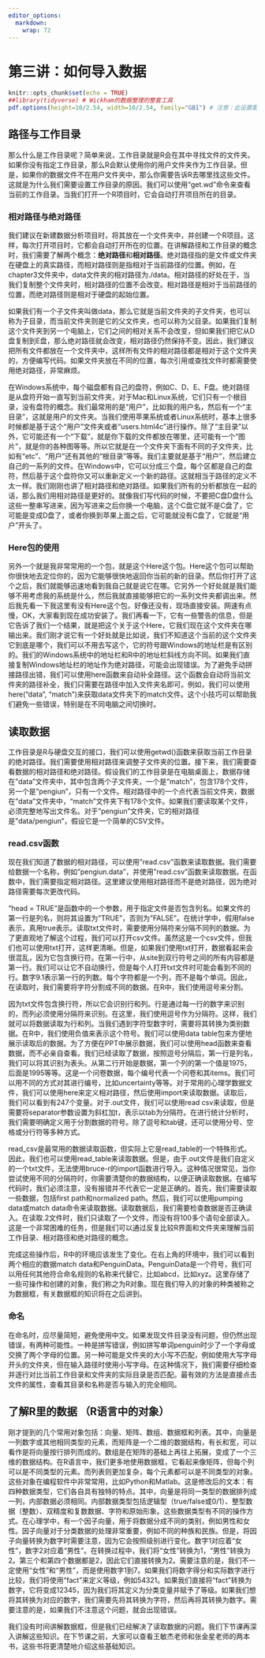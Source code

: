 ```yaml
---
editor_options: 
  markdown: 
    wrap: 72
---
```


# 第三讲：如何导入数据 {#lesson-3}

```r
knitr::opts_chunk$set(echo = TRUE)
##library(tidyverse) # Wickham的数据整理的整套工具
pdf.options(height=10/2.54, width=10/2.54, family="GB1") # 注意：此设置要放在最后
```

## 路径与工作目录 {#3-path-working-dir}

那么什么是工作目录呢？简单来说，工作目录就是R会在其中寻找文件的文件夹。如果你没有指定工作目录，那么R会默认使用你的用户文件夹作为工作目录。但是，如果你的数据文件不在用户文件夹中，那么你需要告诉R去哪里找这些文件。这就是为什么我们需要设置工作目录的原因。我们可以使用“get.wd”命令来查看当前的工作目录。当我们打开一个R项目时，它会自动打开项目所在的目录。

### 相对路径与绝对路径

我们建议在新建数据分析项目时，将其放在一个文件夹中，并创建一个R项目。这样，每次打开项目时，它都会自动打开所在的位置。在讲解路径和工作目录的概念时，我们需要了解两个概念：**绝对路径**和**相对路径**。绝对路径指的是文件或文件夹在硬盘上的真实路径，而相对路径则是指相对于当前路径的位置。例如，在chapter3文件夹中，data文件夹的相对路径为./data。相对路径的好处在于，当我们复制整个文件夹时，相对路径的位置不会改变。相对路径是相对于当前路径的位置，而绝对路径则是相对于硬盘的起始位置。

如果我们有一个子文件夹叫做data，那么它就是当前文件夹的子文件夹，也可以称为子目录，而当前文件夹则是它的父文件夹，也可以称为父目录。如果我们复制这个文件夹到另一个电脑上，它们之间的相对关系不会改变，但如果我们把它从D盘复制到E盘，那么绝对路径就会改变，相对路径仍然保持不变。因此，我们建议把所有文件都放在一个文件夹中，这样所有文件的相对路径都是相对于这个文件夹的，方便编写代码。如果文件夹放在不同的位置，每次引用或查找文件时都需要使用绝对路径，非常麻烦。

在Windows系统中，每个磁盘都有自己的盘符，例如C、D、E、F盘。绝对路径是从盘符开始一直写到当前文件夹，对于Mac和Linux系统，它们只有一个根目录，没有盘符的概念。我们最常用的是“用户”，比如我的用户名，然后有一个“主目录”，这就是用户的文件夹。当我们使用苹果系统或者Linux系统时，基本上很多时候都是基于这个“用户”文件夹或者“users.html4c”进行操作。除了“主目录”以外，它可能还有一个“下载”，就是你下载的文件都放在哪里，还可能有一个“图片”，就是你的各种图等等。所以它就是在一个文件夹下面有不同的子文件夹，比如有“etc”、“用户”还有其他的“根目录”等等。我们主要就是基于“用户”，然后建立自己的一系列的文件。在Windows中，它可以分成三个盘，每个区都是自己的盘符，然后基于这个盘符你又可以重新定义一个新的路径。这就相当于路径的定义不太一样。我们刚刚也讲了相对路径和绝对路径。如果我们所有的分析都放在一起的话，那么我们用相对路径是更好的。就像我们写代码的时候，不要把C盘D盘什么这些一整串写进来，因为写进来之后你换一个电脑，这个C盘它就不是C盘了，它可能是变成D盘了，或者你换到苹果上面之后，它可能就没有C盘了，它就是“用户”开头了。

### Here包的使用

另外一个就是我非常常用的一个包，就是这个Here这个包。Here这个包可以帮助你很快地去定位你的，因为它能够很快地返回你当前的新的目录。然后你打开了这个之后，我们就能够迅速地看到我自己就是说它在哪。它另外一个好处就是我们能够不用考虑我的系统是什么，然后我就直接能够把它的一系列文件夹都调出来。然后我先看一下我这里有没有Here这个包，好像还没有，现场直接安装。网速有点慢，OK，大家看到现在成功安装了。我们再看一下，它有一些警告的信息，但是它告诉了我们一个结果，就是把这个关于这个Here，它我们现在这个文件夹在哪输出来。我们刚才说它有一个好处就是比如说，我们不知道这个当前的这个文件夹它到底是哪个，我们可以不用去写这个，它的符号跟Windows的地址栏是有区别的。我们的Windows系统中的地址栏和R中的地址栏斜线方向不同。如果我们直接复制Windows地址栏的地址作为绝对路径，可能会出现错误。为了避免手动拼接路径出错，我们可以使用here函数来自动补全路径。这个函数会自动将当前文件夹的路径补全，我们只需要在路径中加入文件夹名即可。例如，我们可以使用here("data", "match")来获取data文件夹下的match文件。这个小技巧可以帮助我们避免一些错误，特别是在不同电脑之间切换时。

## 读取数据

工作目录是R与硬盘交互的接口，我们可以使用getwd()函数来获取当前工作目录的绝对路径。我们需要使用相对路径来调整子文件夹的位置。接下来，我们需要查看数据的相对路径和绝对路径。假设我们的工作目录是在电脑桌面上，数据存储在"data"文件夹中，其中包含两个子文件夹，一个是"match"，包含178个文件，另一个是"pengiun"，只有一个文件。相对路径中的一个点代表当前文件夹，数据在"data"文件夹中，"match"文件夹下有178个文件。如果我们要读取某个文件，必须完整地写出文件名。对于"pengiun"文件夹，它的相对路径是"data/pengiun"，假设它是一个简单的CSV文件。

### read.csv函数

现在我们知道了数据的相对路径，可以使用"read.csv"函数来读取数据。我们需要给数据一个名称，例如"pengiun.data"，并使用"read.csv"函数来读取数据。在函数中，我们需要指定相对路径。这里建议使用相对路径而不是绝对路径，因为绝对路径需要每次更改代码。

"head = TRUE"是函数中的一个参数，用于指定文件是否包含列名。如果文件的第一行是列名，则将其设置为"TRUE"，否则为"FALSE"。在统计学中，假用false表示，真用true表示。读取txt文件时，需要使用分隔符来分隔不同列的数据。为了更直观地了解这个过程，我们可以打开csv文件。虽然这是一个csv文件，但我们也可以使用txt打开，这样更清晰。但是，如果我们使用txt打开，数据看起来会很混乱，因为它包含换行符。在第一行中，从site到双行符号之间的所有内容都是第一行。我们可以让它不自动换行，但是每个人打开txt文件时可能会看到不同的行。数字9.1表示第一行的列数。每个字符都是一个列，而不是每个单词。因此，在读取时，我们需要将字符分割成不同的数据。在R中，我们使用逗号来分割。

因为txt文件包含换行符，所以它会识别行和列。行是通过每一行的数字来识别的，而列必须使用分隔符来识别。在这里，我们使用逗号作为分隔符。这样，我们就可以将数据读取为行和列。当我们遇到字符型数字时，需要将其转换为类别数据。在R中，我们使用负值来表示这个符号。我们可以使用data table包来方便地展示读取后的数据。为了方便在PPT中展示数据，我们可以使用head函数来查看数据，而不必亲自查看。我们已经读取了数据，按照逗号分隔后，第一行是列名，我们可以将其识别为表头。从第二行开始是数据，第一个列的第一个值是1975，后面是1995等等。这是一个问卷数据，每个编号代表一个问卷和其items。我们可以用不同的方式对其进行编号，比如uncertainty等等。对于常用的心理学数据文件，我们可以使用here来定义相对路径，然后使用import来读取数据。读取后，我们可以看到有247个变量。对于.out文件，我们可以使用read csv来读取，但是需要将separator参数设置为斜杠加t，表示以tab为分隔符。在进行统计分析时，我们需要明确定义用于分割数据的符号。除了逗号和tab键，还可以使用分号、空格或分行符等多种方式。

read_csv是最常用的数据读取函数，但实际上它是read_table的一个特殊形式。因此，我们也可以使用read_table来读取数据。但是，由于.out文件是我们自定义的一个txt文件，无法使用bruce-r的import函数进行导入。这种情况很常见，当你尝试使用不同的分隔符时，你需要清楚你的数据结构，以便正确读取数据。在编写代码时，我们必须注意，没有报错并不代表它一定是正确的。首先，我们需要读取一些数据，包括first path和normalized path。然后，我们可以使用pumping data或match data命令来读取数据。读取数据后，我们需要检查数据是否正确读入。在读取.2文件时，我们只读取了一个文件，而没有将100多个语句全部读入。这是一个非常困难的任务，但是我们可以通过反复比较R界面和文件夹来理解当前工作目录、相对路径和绝对路径的概念。

完成这些操作后，R中的环境应该发生了变化。在右上角的环境中，我们可以看到两个相应的数据match data和PenguinData。PenguinData是一个符号，我们可以用任何其他符合命名规则的名称来代替它，比如abcd，比如xyz。这里存储了一些可操作和创建的对象，我们称之为R对象。现在我们导入的对象的种类被称之为数据框，有关数据框的知识将在之后讲到。

### 命名

在命名时，应尽量简短，避免使用中文。如果发现文件目录没有问题，但仍然出现错误，有两种可能性。一种是拼写错误，例如拼写单词penguin时少了一个字母或交换了两个字母的位置。另一种可能是文件夹的大小写不匹配，例如使用大写字母开头的文件夹，但在输入路径时使用小写字母。在这种情况下，我们需要仔细检查并逐行对比当前工作目录和文件夹的实际目录是否匹配。最有效的方法是直接点击文件的属性，查看其目录和名称是否与输入的完全相同。

## 了解R里的数据 （R语言中的对象）

刚才提到的几个常用对象包括：向量、矩阵、数组、数据框和列表。其中，向量是一列数字或其他相同类型的元素，而矩阵是一个二维的数据结构，有长和宽，可以看作是将向量按行排列而成的。数组是在矩阵的基础上再往上拓展，变成了一个三维的数据结构。在R语言中，我们更多地使用数据框，它看起来像矩阵，但每个列可以是不同类型的元素。而列表则更加复杂，每个元素都可以是不同类型的对象。这些对象在编程软件中非常常用，比如Python和Matlab。这是修改后的文本：有四种数据类型，它们各自具有独特的特点。其中，向量是将同一类型的数据排列成一列，内部数据必须相同。内部数据类型包括逻辑型（true/false或0/1）、整型数据（整数）、双精度和复数数据、字符和原始形象。这些数据类型有不同的操作方式。在心理学中，有一个因子向量，用于将数据分成不同的类别，例如男性和女性。因子向量对于分类数据的处理非常重要，例如不同的种族和民族。但是，将因子向量转换为数字时需要注意，因为它会按照级别进行变化。数字1对应着“女性”，数字2对应着“男性”。在转换过程中，我们将“女性”转换为1，“男性”转换为2。第三个和第四个数据都是2，因此它们直接转换为2。需要注意的是，我们不一定使用“女性”和“男性”，而是使用数字1到7。如果我们将数字得分和实际数字进行比较，我们将使用“fact”来定义等级，例如54321。如果我们直接将“fact”转换为数字，它将变成12345，因为我们将其定义为分类变量并赋予了等级。如果我们想将其转换为对应的数字，我们需要先将其转换为字符，然后再将其转换为数字。需要注意的是，如果我们不注意这个问题，就会出现错误。

我们没有时间讲解数据框，但是我们已经解决了读取数据的问题。我们下节课再深入讲解这些知识。在下节课之前，大家可以查看王敏杰老师和张金星老师的两本书，这些书将更清楚地介绍这些基础知识。
